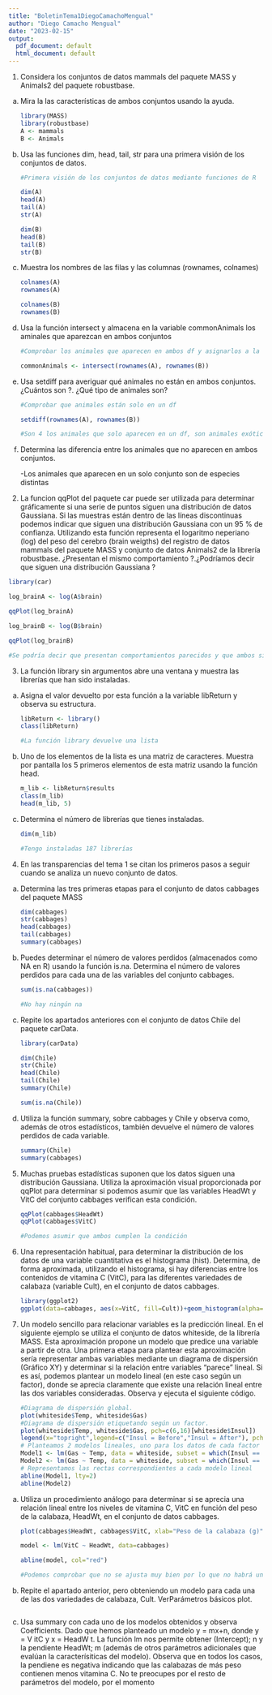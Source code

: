 ```yaml
---
title: "BoletinTema1DiegoCamachoMengual"
author: "Diego Camacho Mengual"
date: "2023-02-15"
output:
  pdf_document: default
  html_document: default
---
```


1.  Considera los conjuntos de datos mammals del paquete MASS y Animals2 del paquete robustbase.

<!-- -->

a.  Mira la las características de ambos conjuntos usando la ayuda.

    ```r
    library(MASS)
    library(robustbase)
    A <- mammals
    B <- Animals
    ```

b.  Usa las funciones dim, head, tail, str para una primera visión de los conjuntos de datos.

    ```r

    #Primera visión de los conjuntos de datos mediante funciones de R

    dim(A)
    head(A)
    tail(A)
    str(A)
    ```

    ```r
    dim(B)
    head(B)
    tail(B)
    str(B)
    ```

c.  Muestra los nombres de las filas y las columnas (rownames, colnames)

    ```r
    colnames(A)
    rownames(A)
    ```

    ```r
    colnames(B)
    rownames(B)
    ```

d.  Usa la función intersect y almacena en la variable commonAnimals los aminales que aparezcan en ambos conjuntos

    ```r
    #Comprobar los animales que aparecen en ambos df y asignarlos a la variable commonAnimals

    commonAnimals <- intersect(rownames(A), rownames(B))

    ```

e.  Usa setdiff para averiguar qué animales no están en ambos conjuntos. ¿Cuántos son ?. ¿Qué tipo de animales son?

    ```r

    #Comprobar que animales están solo en un df

    setdiff(rownames(A), rownames(B))

    #Son 4 los animales que solo aparecen en un df, son animales exóticos
    ```

f.  Determina las diferencia entre los animales que no aparecen en ambos conjuntos.

    -Los animales que aparecen en un solo conjunto son de especies distintas

<!-- -->

2.  La funcion qqPlot del paquete car puede ser utilizada para determinar gráficamente si una serie de puntos siguen una distribución de datos Gaussiana. Si las muestras están dentro de las líneas discontinuas podemos indicar que siguen una distribución Gaussiana con un 95 % de confianza. Utilizando esta función representa el logaritmo neperiano (log) del peso del cerebro (brain weigths) del registro de datos mammals del paquete MASS y conjunto de datos Animals2 de la librería robustbase. ¿Presentan el mismo comportamiento ?.¿Podríamos decir que siguen una distribución Gaussiana ?

```r
library(car)

log_brainA <- log(A$brain) 

qqPlot(log_brainA)

log_brainB <- log(B$brain)

qqPlot(log_brainB)

#Se podría decir que presentan comportamientos parecidos y que ambos siguen una distribución gaussiana
```

3.  La función library sin argumentos abre una ventana y muestra las librerías que han sido instaladas.

<!-- -->

a.  Asigna el valor devuelto por esta función a la variable libReturn y observa su estructura.

    ```r
    libReturn <- library()
    class(libReturn)

    #La función library devuelve una lista
    ```

b.  Uno de los elementos de la lista es una matriz de caracteres. Muestra por pantalla los 5 primeros elementos de esta matriz usando la función head.

    ```r

    m_lib <- libReturn$results
    class(m_lib)
    head(m_lib, 5)
    ```

c.  Determina el número de librerías que tienes instaladas.

    ```r
    dim(m_lib)

    #Tengo instaladas 187 librerías
    ```

<!-- -->

4.  En las transparencias del tema 1 se citan los primeros pasos a seguir cuando se analiza un nuevo conjunto de datos.

<!-- -->

a.  Determina las tres primeras etapas para el conjunto de datos cabbages del paquete MASS

    ```r

    dim(cabbages)
    str(cabbages)
    head(cabbages)
    tail(cabbages)
    summary(cabbages)
    ```

b.  Puedes determinar el número de valores perdidos (almacenados como NA en R) usando la función is.na. Determina el número de valores perdidos para cada una de las variables del conjunto cabbages.

    ```r
    sum(is.na(cabbages))

    #No hay ningún na
    ```

c.  Repite los apartados anteriores con el conjunto de datos Chile del paquete carData.

    ```r
    library(carData)

    dim(Chile)
    str(Chile)
    head(Chile)
    tail(Chile)
    summary(Chile)

    sum(is.na(Chile))
    ```

d.  Utiliza la función summary, sobre cabbages y Chile y observa como, además de otros estadísticos, también devuelve el número de valores perdidos de cada variable.

    ```r
    summary(Chile)
    summary(cabbages)
    ```

<!-- -->

5.  Muchas pruebas estadísticas suponen que los datos siguen una distribución Gaussiana. Utiliza la aproximación visual proporcionada por qqPlot para determinar si podemos asumir que las variables HeadWt y VitC del conjunto cabbages verifican esta condición.

    ```r

    qqPlot(cabbages$HeadWt)
    qqPlot(cabbages$VitC)

    #Podemos asumir que ambos cumplen la condición
    ```

6.  Una representación habitual, para determinar la distribución de los datos de una variable cuantitativa es el histograma (hist). Determina, de forma aproximada, utilizando el histograma, si hay diferencias entre los contenidos de vitamina C (VitC), para las diferentes variedades de calabaza (variable Cult), en el conjunto de datos cabbages.

    ```r
    library(ggplot2)
    ggplot(data=cabbages, aes(x=VitC, fill=Cult))+geom_histogram(alpha=1)

    ```

7.  Un modelo sencillo para relacionar variables es la predicción lineal. En el siguiente ejemplo se utiliza el conjunto de datos whiteside, de la librería MASS. Esta aproximación propone un modelo que predice una variable a partir de otra. Una primera etapa para plantear esta aproximación sería representar ambas variables mediante un diagrama de dispersión (Gráfico XY) y determinar si la relación entre variables "parece" lineal. Si es así, podemos plantear un modelo lineal (en este caso según un factor), donde se aprecia claramente que existe una relación lineal entre las dos variables consideradas. Observa y ejecuta el siguiente código.

    ```r
    #Diagrama de dispersión global.
    plot(whiteside$Temp, whiteside$Gas)
    #Diagrama de dispersión etiquetando según un factor.
    plot(whiteside$Temp, whiteside$Gas, pch=c(6,16)[whiteside$Insul])
    legend(x="topright",legend=c("Insul = Before","Insul = After"), pch=c(6,16))
    # Planteamos 2 modelos lineales, uno para los datos de cada factor
    Model1 <- lm(Gas ~ Temp, data = whiteside, subset = which(Insul == "Before"))
    Model2 <- lm(Gas ~ Temp, data = whiteside, subset = which(Insul == "After"))
    # Representamos las rectas correspondientes a cada modelo lineal
    abline(Model1, lty=2)
    abline(Model2)
    ```

<!-- -->

a.  Utiliza un procedimiento análogo para determinar si se aprecia una relación lineal entre los niveles de vitamina C, VitC en función del peso de la calabaza, HeadWt, en el conjunto de datos cabbages.

    ```r

    plot(cabbages$HeadWt, cabbages$VitC, xlab="Peso de la calabaza (g)", ylab="Nivel de Vitamina C")

    model <- lm(VitC ~ HeadWt, data=cabbages)

    abline(model, col="red")

    #Podemos comprobar que no se ajusta muy bien por lo que no habrá una relación lineal fuerte
    ```

b.  Repite el apartado anterior, pero obteniendo un modelo para cada una de las dos variedades de calabaza, Cult. VerParámetros básicos plot.

    ```r

    ```

c.  Usa summary con cada uno de los modelos obtenidos y observa Coefficients. Dado que hemos planteado un modelo y = mx+n, donde y = V itC y x = HeadW t. La función lm nos permite obtener (Intercept); n y la pendiente HeadWt; m (además de otros parámetros adicionales que evalúan la caracterísiticas del modelo). Observa que en todos los casos, la pendiene es negativa indicando que las calabazas de más peso contienen menos vitamina C. No te preocupes por el resto de parámetros del modelo, por el momento
